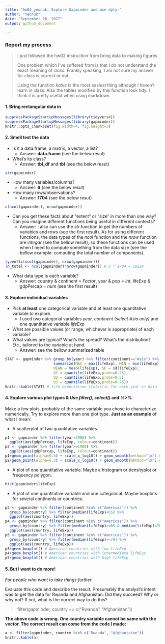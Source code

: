 ```yaml
---
title: "hw02_yeonuk: Explore Gapminder and use dplyr"
author: "Yeonuk"
date: "September 26, 2017"
output: github_document

---
```

### Report my process

>
> I just followed the hw02 instruction from bring data to making figures.  
>
> One problem which I've suffered from is that I do not understand the exact meaning of *class*. Frankly speaking, I am not sure my answer for *class* is correct or not. 
> 
> Using the function *kable* is the most easiest thing although I haven't learn in class. Also the tables modified by this function look tidy. I think it is pretty useful when using markdown.
> 



#### 1. Bring rectangular data in

```r
suppressPackageStartupMessages(library(tidyverse)) 
suppressPackageStartupMessages(library(gapminder))
knitr::opts_chunk$set(fig.width=4, fig.height=3)
```


#### 2. Smell test the data

- Is it a data.frame, a matrix, a vector, a list?
    + Answer: **data.frame** (see the below resut)

- What’s its class?
    + Answer: **tbl_df** and **tbl** (see the below resut)

```r
str(gapminder)
```

- How many variables/columns?
    + Answer: **6** (see the below resut)
- How many rows/observations?
    + Answer: **1704** (see the below resut)

```r
c(ncol(gapminder), nrow(gapminder))
```

- Can you get these facts about “extent” or “size” in more than one way? Can you imagine different functions being useful in different contexts?
    + Answer: I also can use the *str* function to get the numbers of variables and rows (see the first result). As for using different functions, the data types of the *ncol* function and the *nrow* function are *integar* (see the bellow result), so these functions can be used when I need to compute something from the data size (see the bellow example: computing the total number of components).

```r
typeof(c(ncol(gapminder), nrow(gapminder)))
(n_total <- ncol(gapminder)*nrow(gapminder)) # 6 * 1704 = 10224
```

- What data type is each variable?
    + Answer: country & continent = *Factor*,   year & pop = *int*,  lifeExp & gdpPercap  = *num* (see the first result) 


#### 3. Explore individual variables

- Pick __at least__ one categorical variable and at least one quantitative variable to explore.
    + I used two categorial variables *year, continent (select Asia only)* and one quantitative variable *lifeExp*
  
- What are possible values (or range, whichever is appropriate) of each variable?
- What values are typical? What's the spread? What's the distribution? Etc., tailored to the variable at hand.
    + Answer: see the bellow summarized table
  
```r
STAT <- gapminder %>% group_by(year) %>% filter(continent=="Asia") %>%
                      summarize(MAX = max(lifeExp), MIN = min(lifeExp), 
                      MEAN = mean(lifeExp), SD = sd(lifeExp), 
                      Q1 = quantile(lifeExp,probs=0.25), 
                      Q2 = quantile(lifeExp,probs=0.5),
                      Q3 = quantile(lifeExp,probs=0.75))
knitr::kable(STAT) # life expectation statistic for each year in Asia
```


#### 4. Explore various plot types & Use *filter()*, *select()* and *%>%*

Make a few plots, probably of the same variable you chose to characterize numerically. Try to explore more than one plot type. **Just as an example** of what I mean:

  * A scatterplot of two quantitative variables.

```r
p1 <- gapminder %>% filter(year<1980) %>% 
  ggplot(aes(gdpPercap, lifeExp, colour=continent))
p2 <- gapminder %>% filter(year>=1980) %>% 
  ggplot(aes(gdpPercap, lifeExp, colour=continent))
p1+geom_point(alpha=0.3) + scale_x_log10() + geom_smooth(method="lm") # before 1980
p2+geom_point(alpha=0.3) + scale_x_log10() + geom_smooth(method="lm") # after 1980
```

  * A plot of one quantitative variable. Maybe a histogram or densityplot or frequency polygon.
  
```r
hist(gapminder$lifeExp)
```


  * A plot of one quantitative variable and one categorical. Maybe boxplots for several continents or countries.
  
```r
p3 <- gapminder %>% filter(continent %in% c("Americas")) %>% 
  group_by(country) %>% filter(median(lifeExp)<65) %>%
  ggplot(aes(country, lifeExp))
p4 <- gapminder %>% filter(continent %in% c("Americas")) %>% 
  group_by(country) %>% filter(median(lifeExp)>=65 & median(lifeExp)<70) %>%
  ggplot(aes(country, lifeExp))
p5 <- gapminder %>% filter(continent %in% c("Americas")) %>% 
  group_by(country) %>% filter(median(lifeExp)>=70) %>%
  ggplot(aes(country, lifeExp))
p3+geom_boxplot() # American countries with low lifeExp
p4+geom_boxplot() # American countries with intermediate lifeExp
p5+geom_boxplot() # American countries with high lifeExp
```


#### 5. But I want to do more!

*For people who want to take things further.*

Evaluate this code and describe the result. Presumably the analyst's intent was to get the data for Rwanda and Afghanistan. Did they succeed? Why or why not? If not, what is the correct way to do this?

> filter(gapminder, country == c("Rwanda", "Afghanistan"))

**The above code is wrong. One country variable cannot be same with the vector. The correct result can come from the code I made:** 

```r
a <- filter(gapminder, country %in% c("Rwanda", "Afghanistan"))
knitr::kable(a)

```



